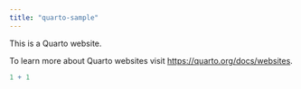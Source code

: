 ```yaml
---
title: "quarto-sample"
---
```


This is a Quarto website.

To learn more about Quarto websites visit <https://quarto.org/docs/websites>.

```r
1 + 1
```
